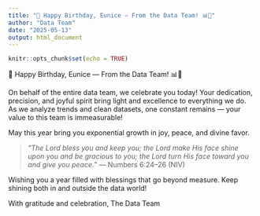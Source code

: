 ```yaml
---
title: "🎉 Happy Birthday, Eunice — From the Data Team! 📊🎂"
author: "Data Team"
date: "2025-05-13"
output: html_document
---
```


```r
knitr::opts_chunk$set(echo = TRUE)
```

🎉 Happy Birthday, Eunice — From the Data Team! 📊🎂

On behalf of the entire data team, we celebrate you today! Your dedication, precision, and joyful spirit bring light and excellence to everything we do. As we analyze trends and clean datasets, one constant remains — your value to this team is immeasurable!

May this year bring you exponential growth in joy, peace, and divine favor.

> _“The Lord bless you and keep you; the Lord make His face shine upon you and be gracious to you; the Lord turn His face toward you and give you peace.”_
> — Numbers 6:24–26 (NIV)

Wishing you a year filled with blessings that go beyond measure. Keep shining both in and outside the data world!

With gratitude and celebration,
The Data Team